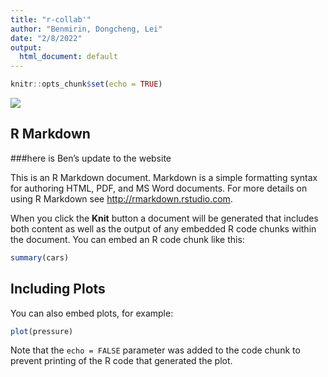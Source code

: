 ```yaml
---
title: "r-collab'"
author: "Benmirin, Dongcheng, Lei"
date: "2/8/2022"
output:
  html_document: default
---
```


```r
knitr::opts_chunk$set(echo = TRUE)
```

![](https://www.extremetech.com/wp-content/uploads/2019/12/SONATA-hero-option1-764A5360-edit-640x354.jpg)

## R Markdown

###here is Ben's update to the website

This is an R Markdown document. Markdown is a simple formatting syntax for authoring HTML, PDF, and MS Word documents. For more details on using R Markdown see <http://rmarkdown.rstudio.com>.

When you click the **Knit** button a document will be generated that includes both content as well as the output of any embedded R code chunks within the document. You can embed an R code chunk like this:

```r
summary(cars)
```

## Including Plots

You can also embed plots, for example:

```r
plot(pressure)
```

Note that the `echo = FALSE` parameter was added to the code chunk to prevent printing of the R code that generated the plot.
